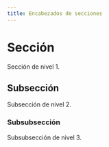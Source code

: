 ```yaml
---
title: Encabezados de secciones
---
```


# Sección
Sección de nivel 1.

## Subsección
Subsección de nivel 2.

### Subsubsección
Subsubsección de nivel 3.